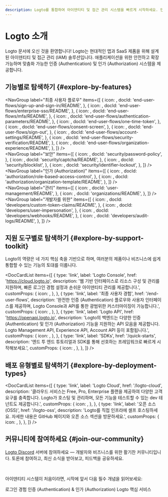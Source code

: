 ```yaml
---
description: Logto를 통합하여 아이덴티티 및 접근 관리 시스템을 빠르게 시작하세요. 인증 (Authentication), 인가 (Authorization), 다중 테넌트 관리를 한 번에 누릴 수 있습니다.
---
```



# Logto 소개

Logto 문서에 오신 것을 환영합니다! Logto는 현대적인 앱과 SaaS 제품을 위해 설계된 아이덴티티 및 접근 관리 (IAM) 솔루션입니다. 애플리케이션을 위한 안전하고 확장 가능하며 맞춤화 가능한 인증 (Authentication) 및 인가 (Authorization) 시스템을 제공합니다.

## 기능별로 탐색하기 \{#explore-by-features}

<NavGroup
  label="최종 사용자 플로우"
  items={[
    {
      icon: <SignInIcon />,
      docId: 'end-user-flows/sign-up-and-sign-in/README',
    },
    {
      icon: <SsoIcon />,
      docId: 'end-user-flows/enterprise-sso/README',
    },
    {
      icon: <LockIcon />,
      docId: 'end-user-flows/mfa/README',
    },
    {
      icon: <ScreenIcon />,
      docId: 'end-user-flows/authentication-parameters/README',
    },
    {
      icon: <LinkIcon />,
      docId: 'end-user-flows/one-time-token',
    },
    {
      icon: <SecurityIcon />,
      docId: 'end-user-flows/consent-screen',
    },
    {
      icon: <SignOutIcon />,
      docId: 'end-user-flows/sign-out',
    },
    {
      icon: <GearIcon />,
      docId: 'end-user-flows/account-settings/README',
    },
    {
      icon: <SecurityIcon />,
      docId: 'end-user-flows/security-verification/README',
    },
    {
      icon: <OrganizationIcon />,
      docId: 'end-user-flows/organization-experience/README',
    },
  ]}
/>
<br />
<NavGroup
  label="보안"
  items={[
    {
      icon: <KeyIcon />,
      docId: 'security/password-policy',
    },
    {
      icon: <CheckboxIcon />,
      docId: 'security/captcha/README',
    },
    {
      icon: <BlockUserIcon />,
      docId: 'security/blocklist',
    },
    {
      icon: <LockoutIcon />,
      docId: 'security/identifier-lockout',
    },
  ]}
/>
<br />
<NavGroup
  label="인가 (Authorization)"
  items={[
    {
      icon: <AuthorizationIcon />,
      docId: 'authorization/role-based-access-control',
    },
    {
      icon: <AuthorizationIcon />,
      docId: 'authorization/organization-template/README',
    },
  ]}
/>
<br />
<NavGroup
  label="관리"
  items={[
    {
      icon: <UserManagementIcon />,
      docId: 'user-management/README',
    },
    {
      icon: <OrganizationIcon />,
      docId: 'organizations/README',
    },
  ]}
/>
<br />
<NavGroup
  label="개발자를 위한"
  items={[
    {
      icon: <GearPlusIcon />,
      docId: 'developers/custom-token-claims/README',
    },
    {
      icon: <ImpersonationIcon />,
      docId: 'developers/user-impersonation',
    },
    {
      icon: <WebhookIcon />,
      docId: 'developers/webhooks/README',
    },
    {
      icon: <AuditLogIcon />,
      docId: 'developers/audit-logs/README',
    },
  ]}
/>

## 지원 도구별로 탐색하기 \{#explore-by-support-toolkit}

Logto의 역량은 네 가지 핵심 축을 기반으로 하며, 여러분의 제품이나 비즈니스에 쉽게 통합할 수 있는 기능의 토대를 이룹니다.

<DocCardList
  items={[
    {
      type: 'link',
      label: 'Logto Console',
      href: 'https://cloud.logto.io',
      description:
        '웹 기반 인터페이스로 리소스 구성 및 관리를 지원하며, 빠른 로그인 경험 설정과 손쉬운 아이덴티티 관리를 제공합니다.',
      customProps: {
        icon: <LogtoConsoleIcon />,
      },
    },
    {
      type: 'link',
      label: '최종 사용자 경험',
      href: '/end-user-flows',
      description:
        '완전한 인증 (Authentication) 플로우와 사용자 인터페이스를 제공하며, Logto Console과 API를 통한 광범위한 커스터마이징이 가능합니다.',
      customProps: {
        icon: <ExperienceIcon />,
      },
    },
    {
      type: 'link',
      label: 'Logto API',
      href: 'https://openapi.logto.io',
      description:
        'Logto의 백엔드는 다양한 인증 (Authentication) 및 인가 (Authorization) 기능을 지원하는 API 모음을 제공합니다. Logto Management API, Experience API, Account API 등이 포함됩니다.',
      customProps: {
        icon: <LogtoApiIcon />,
      },
    },
    {
      type: 'link',
      label: 'SDKs',
      href: '/quick-starts',
      description: '엔드 투 엔드 튜토리얼과 SDK를 통해 선호하는 프레임워크로 빠르게 시작해보세요.',
      customProps: {
        icon: <SdkIcon />,
      },
    },
  ]}
/>

## 배포 유형별로 탐색하기 \{#explore-by-deployment-types}

<DocCardList
  items={[
    {
      type: 'link',
      label: 'Logto Cloud',
      href: '/logto-cloud',
      description:
        '클라우드 서비스는 Free, Pro, Enterprise 플랜을 제공하여 다양한 고객 요구를 충족합니다. Logto가 호스팅 및 관리하며, 모든 기능을 테스트할 수 있는 dev 테넌트도 제공합니다.',
      customProps: {
        icon: <CloudIcon />,
      },
    },
    {
      type: 'link',
      label: '오픈 소스 (OSS)',
      href: '/logto-oss',
      description:
        'Logto를 직접 인프라에 셀프 호스팅하세요. 자세한 내용은 GitHub 페이지와 오픈 소스 섹션을 방문하세요.',
      customProps: {
        icon: <OpenSourceIcon />,
      },
    },
  ]}
/>

## 커뮤니티에 참여하세요 \{#join-our-community}

[Logto Discord](https://discord.com/invite/UEPaF3j5e6) 서버에 참여하세요 — 개발자와 비즈니스를 위한 활기찬 커뮤니티입니다. 토론에 참여하고, 최신 소식을 받아보고, 피드백을 공유하세요.

<br />

아이덴티티 시스템이 처음이라면, 시작에 앞서 다음 필수 개념을 읽어보세요:

<Url href="/concepts/sign-in-experience">로그인 경험</Url>
<Url href="/concepts/authn-vs-authz">인증 (Authentication) & 인가 (Authorization)</Url>
<Url href="/concepts/core-service">Logto 핵심 서비스</Url>
